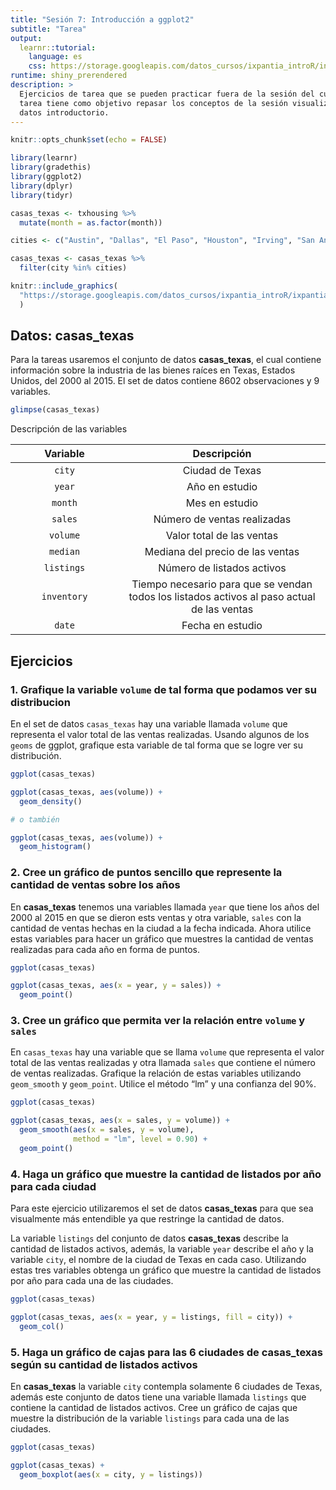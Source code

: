 ```yaml
---
title: "Sesión 7: Introducción a ggplot2"
subtitle: "Tarea"
output: 
  learnr::tutorial:
    language: es
    css: https://storage.googleapis.com/datos_cursos/ixpantia_introR/intro_r.css
runtime: shiny_prerendered
description: >
  Ejercicios de tarea que se pueden practicar fuera de la sesión del curso. Esta
  tarea tiene como objetivo repasar los conceptos de la sesión visualización de
  datos introductorio.
---
```


<style>
@import url('https://fonts.googleapis.com/css2?family=Roboto+Mono&family=Roboto+Slab&family=Source+Sans+Pro:wght@300;400&display=swap');

@import url('https://fonts.googleapis.com/css2?family=Lato&display=swap');
</style> 

```r
knitr::opts_chunk$set(echo = FALSE)

library(learnr)
library(gradethis)
library(ggplot2)
library(dplyr)
library(tidyr)

casas_texas <- txhousing %>% 
  mutate(month = as.factor(month))

cities <- c("Austin", "Dallas", "El Paso", "Houston", "Irving", "San Antonio")

casas_texas <- casas_texas %>% 
  filter(city %in% cities)
```

```r
knitr::include_graphics(
  "https://storage.googleapis.com/datos_cursos/ixpantia_introR/ixpantia_logo.png"
  )    
```

## Datos: **casas_texas**

Para la tareas usaremos el conjunto de datos **casas_texas**, el cual contiene
información sobre la industria de las bienes raíces en Texas, Estados Unidos, 
del 2000 al 2015. El set de datos contiene 8602 observaciones y 9 variables. 

```r
glimpse(casas_texas)
```

Descripción de las variables 

| Variable   | Descripción           |
|:----------:|:---------------------:|
| `city`     | Ciudad de Texas |
| `year`  | Año en estudio |
| `month` | Mes en estudio|
| `sales` | Número de ventas realizadas |
| `volume` | Valor total de las ventas |
| `median` | Mediana del precio de las ventas |
| `listings` | Número de listados activos |
| `inventory` | Tiempo necesario para que se vendan todos los listados activos al paso actual de las ventas |
| `date` | Fecha en estudio |

## Ejercicios

### 1. Grafique la variable `volume` de tal forma que podamos ver su distribucion

En el set de datos `casas_texas` hay una variable llamada `volume` que 
representa el valor total de las ventas realizadas. Usando algunos de los 
`geoms` de ggplot, grafique esta variable de tal forma que se logre ver su
distribución.

```r
ggplot(casas_texas)
```

```r
ggplot(casas_texas, aes(volume)) +
  geom_density()

# o también

ggplot(casas_texas, aes(volume)) +
  geom_histogram()
```

### 2. Cree un gráfico de puntos sencillo que represente la cantidad de ventas sobre los años

En **casas_texas** tenemos una variables llamada `year` que tiene los años del 
2000 al 2015 en que se dieron ests ventas y otra variable, `sales` con la 
cantidad de ventas hechas en la ciudad a la fecha indicada. Ahora utilice estas variables para hacer un gráfico que muestres la cantidad de ventas realizadas 
para cada año en forma de puntos. 

```r
ggplot(casas_texas)
```

```r
ggplot(casas_texas, aes(x = year, y = sales)) +
  geom_point()
```

### 3. Cree un gráfico que permita ver la relación entre `volume` y `sales` 

En `casas_texas` hay una variable que se llama `volume` que representa el valor total de las ventas realizadas y otra llamada `sales` que contiene el número de ventas realizadas. Grafique la relación de estas variables utilizando 
`geom_smooth` y `geom_point`. Utilice el método "lm" y una confianza del 90%.

```r
ggplot(casas_texas)

```

```r
ggplot(casas_texas, aes(x = sales, y = volume)) +
  geom_smooth(aes(x = sales, y = volume), 
              method = "lm", level = 0.90) +
  geom_point() 
```

### 4. Haga un gráfico que muestre la cantidad de listados por año para cada ciudad

Para este ejercicio utilizaremos el set de datos **casas_texas** para que sea
visualmente más entendible ya que restringe la cantidad de datos.

La variable `listings` del conjunto de datos **casas_texas** describe la 
cantidad de listados activos, además, la variable `year` describe el año y la
variable `city`, el nombre de la ciudad de Texas en cada caso. Utilizando estas 
tres variables obtenga un gráfico que muestre la cantidad de listados por año
para cada una de las ciudades. 

```r
ggplot(casas_texas) 

```

```r
ggplot(casas_texas, aes(x = year, y = listings, fill = city)) +
  geom_col()
```

### 5. Haga un gráfico de cajas para las 6 ciudades de **casas_texas** según su cantidad de listados activos 

En **casas_texas** la variable `city` contempla solamente 6 ciudades de Texas,
además este conjunto de datos tiene una variable llamada `listings` que contiene 
la cantidad de listados activos. Cree un gráfico de cajas que muestre la
distribución de la variable `listings` para cada una de las ciudades.

```r
ggplot(casas_texas) 

```

```r
ggplot(casas_texas) +
  geom_boxplot(aes(x = city, y = listings))
```
